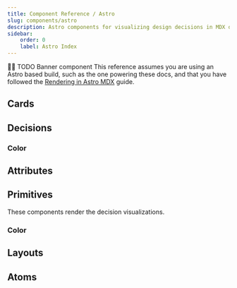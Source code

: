 ```yaml
---
title: Component Reference / Astro
slug: components/astro
description: Astro components for visualizing design decisions in MDX docs.
sidebar:
    order: 0
    label: Astro Index
---
```



🚧🚧 TODO Banner component
This reference assumes you are using an Astro based build,
such as the one powering these docs, and that you have followed
the [Rendering in Astro MDX](/guides/documenting-design-decisions-with-astro-and-mdx) guide.

## Cards

<LinkCard href="/components/cards/show-decision-card" title="ShowDecisionCard" />

## Decisions

### Color

<LinkCard
    href="/components/decisions/color/show-color-value-decision"
    title="ShowColorValueDecision"
/>
<LinkCard href="/components/decisions/color/show-color-set-decision" title="ShowColorSetDecision" />

## Attributes

<LinkCard href="/components/attributes/show-decision-model" title="ShowDecisionModel" />
<LinkCard href="/components/attributes/show-decision-params" title="ShowDecisionParams" />
<LinkCard href="/components/attributes/show-decision-description" title="ShowDecisionDescription" />
<LinkCard href="/components/attributes/show-decision-contexts" title="ShowDecisionContexts" />
<LinkCard href="/components/attributes/show-decision-usage" title="ShowDecisionUsage" />
<LinkCard href="/components/attributes/show-decision-data" title="ShowDecisionData" />

## Primitives

These components render the decision visualizations.

### Color

<LinkCard href="/components/primitives/color/show-color-swatch" title="ShowColorSwatch" />
<LinkCard href="/components/primitives/color/show-color-value" title="ShowColorValue" />
<LinkCard href="/components/primitives/color/show-color-value-list" title="ShowColorValueList" />

## Layouts

<LinkCard href="/components/layouts/decision-card" title="DecisionCardLayout" />

## Atoms

<LinkCard href="/components/atoms/color-swatch" title="ColorSwatch" />
